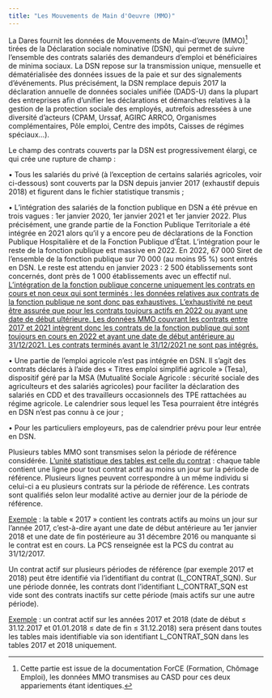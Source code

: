 ```yaml
---
title: "Les Mouvements de Main d'Oeuvre (MMO)"
---
```


La Dares fournit les données de Mouvements de Main-d'œuvre (MMO)[^1] tirées de la Déclaration sociale nominative (DSN), qui permet de suivre l'ensemble des contrats salariés des demandeurs d'emploi et bénéficiaires de minima sociaux. La DSN repose sur la transmission unique, mensuelle et dématérialisée des données issues de la paie et sur des signalements d'événements. Plus précisément, la DSN remplace depuis 2017 la déclaration annuelle de données sociales unifiée (DADS-U) dans la plupart des entreprises afin d'unifier les déclarations et démarches relatives à la gestion de la protection sociale des employés, autrefois adressées à une diversité d'acteurs (CPAM, Urssaf, AGIRC ARRCO, Organismes complémentaires, Pôle emploi, Centre des impôts, Caisses de régimes spéciaux...).

[^1]: Cette partie est issue de la documentation ForCE (Formation, Chômage Emploi), les données MMO transmises au CASD pour ces deux appariements étant identiques.

Le champ des contrats couverts par la DSN est progressivement élargi, ce qui crée une rupture de champ :

• Tous les salariés du privé (à l'exception de certains salariés agricoles, voir ci-dessous) sont couverts par la DSN depuis janvier 2017 (exhaustif depuis 2018) et figurent dans le fichier statistique transmis ;

• L'intégration des salariés de la fonction publique en DSN a été prévue en trois vagues : 1er janvier 2020, 1er janvier 2021 et 1er janvier 2022. Plus précisément, une grande partie de la Fonction Publique Territoriale a été intégrée en 2021 alors qu'il y a encore peu de déclarations de la Fonction Publique Hospitalière et de la Fonction Publique d'État. L'intégration pour le reste de la fonction publique est massive en 2022. En 2022, 67 000 Siret de l'ensemble de la fonction publique sur 70 000 (au moins 95 %) sont entrés en DSN. Le reste est attendu en janvier 2023 : 2 500 établissements sont concernés, dont près de 1 000 établissements avec un effectif nul. [L'intégration de la fonction publique concerne uniquement les contrats en cours et non ceux qui sont terminés : les données relatives aux contrats de la fonction publique ne sont donc pas exhaustives. L'exhaustivité ne peut être assurée que pour les contrats toujours actifs en 2022 ou ayant une date de début ultérieure. Les données MMO couvrant les contrats entre 2017 et 2021 intègrent donc les contrats de la fonction publique qui sont toujours en cours en 2022 et ayant une date de début antérieure au 31/12/2021. Les contrats terminés avant le 31/12/2021 ne sont pas intégrés.]{.underline}

• Une partie de l'emploi agricole n'est pas intégrée en DSN. Il s'agit des contrats déclarés à l'aide des « Titres emploi simplifié agricole » (Tesa), dispositif géré par la MSA (Mutualité Sociale Agricole : sécurité sociale des agriculteurs et des salariés agricoles) pour faciliter la déclaration des salariés en CDD et des travailleurs occasionnels des TPE rattachées au régime agricole. Le calendrier sous lequel les Tesa pourraient être intégrés en DSN n'est pas connu à ce jour ;

• Pour les particuliers employeurs, pas de calendrier prévu pour leur entrée en DSN.

Plusieurs tables MMO sont transmises selon la période de référence considérée. [L'unité statistique des tables est celle du contrat]{.underline} : chaque table contient une ligne pour tout contrat actif au moins un jour sur la période de référence. Plusieurs lignes peuvent correspondre à un même individu si celui-ci a eu plusieurs contrats sur la période de référence. Les contrats sont qualifiés selon leur modalité active au dernier jour de la période de référence.

[Exemple]{.underline} : la table « 2017 » contient les contrats actifs au moins un jour sur l'année 2017, c'est-à-dire ayant une date de début antérieure au 1er janvier 2018 et une date de fin postérieure au 31 décembre 2016 ou manquante si le contrat est en cours. La PCS renseignée est la PCS du contrat au 31/12/2017.

Un contrat actif sur plusieurs périodes de référence (par exemple 2017 et 2018) peut être identifié via l'identifiant du contrat (L_CONTRAT_SQN). Sur une période donnée, les contrats dont l'identifiant L_CONTRAT_SQN est vide sont des contrats inactifs sur cette période (mais actifs sur une autre période).

[Exemple]{.underline} : un contrat actif sur les années 2017 et 2018 (date de début ≤ 31.12.2017 et 01.01.2018 ≤ date de fin ≤ 31.12.2018) sera présent dans toutes les tables mais identifiable via son identifiant L_CONTRAT_SQN dans les tables 2017 et 2018 uniquement.
